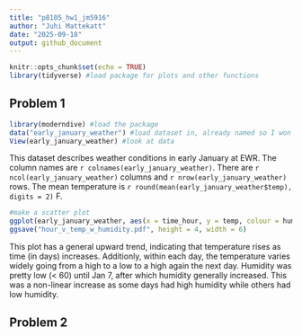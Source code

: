 ```yaml
---
title: "p8105_hw1_jm5916"
author: "Juhi Mattekatt"
date: "2025-09-18"
output: github_document
---
```

```r
knitr::opts_chunk$set(echo = TRUE)
library(tidyverse) #load package for plots and other functions
```

## Problem 1
```r
library(moderndive) #load the package
data("early_january_weather") #load dataset in, already named so I won't add my own object name
View(early_january_weather) #look at data
```
This dataset describes weather conditions in early January at EWR. The column names are `r colnames(early_january_weather)`. There are `r ncol(early_january_weather)` columns and `r nrow(early_january_weather)` rows. The mean temperature is `r round(mean(early_january_weather$temp), digits = 2)` F.

``` r
#make a scatter plot 
ggplot(early_january_weather, aes(x = time_hour, y = temp, colour = humid)) + geom_point()
ggsave("hour_v_temp_w_humidity.pdf", height = 4, width = 6)
```
This plot has a general upward trend, indicating that temperature rises as time (in days) increases. Additionly, within each day, the temperature varies widely going from a high to a low to a high again the next day. Humidity was pretty low (< 60) until Jan 7, after which humidity generally increased. This was a non-linear increase as some days had high humidity while others had low humidity.

## Problem 2 
``` r
```